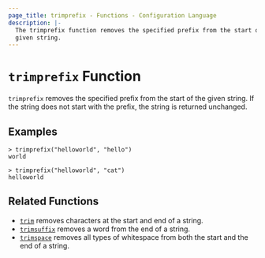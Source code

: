 ```yaml
---
page_title: trimprefix - Functions - Configuration Language
description: |-
  The trimprefix function removes the specified prefix from the start of a
  given string.
---
```


# `trimprefix` Function

`trimprefix` removes the specified prefix from the start of the given string. If the string does not start with the prefix, the string is returned unchanged.

## Examples

```
> trimprefix("helloworld", "hello")
world
```

```
> trimprefix("helloworld", "cat")
helloworld
```

## Related Functions

* [`trim`](/terraform/language/functions/trim) removes characters at the start and end of a string.
* [`trimsuffix`](/terraform/language/functions/trimsuffix) removes a word from the end of a string.
* [`trimspace`](/terraform/language/functions/trimspace) removes all types of whitespace from
  both the start and the end of a string.
